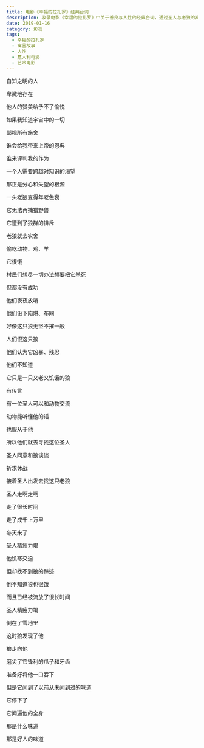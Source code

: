 ```yaml
---
title: 电影《幸福的拉扎罗》经典台词
description: 收录电影《幸福的拉扎罗》中关于善良与人性的经典台词，通过圣人与老狼的寓言故事探讨人性的本质
date: 2019-01-16
category: 影视
tags:
  - 幸福的拉扎罗
  - 寓言故事
  - 人性
  - 意大利电影
  - 艺术电影
---
```


自知之明的人

卑微地存在

他人的赞美给予不了愉悦

如果我知道宇宙中的一切

鄙视所有施舍

谁会给我带来上帝的恩典

谁来评判我的作为

一个人需要跨越对知识的渴望

那正是分心和失望的根源

一头老狼变得年老色衰

它无法再捕猎野兽

它遭到了狼群的排斥

老狼就去农舍

偷吃动物、鸡、羊

它很饿

村民们想尽一切办法想要把它杀死

但都没有成功

他们夜夜放哨

他们设下陷阱、布网

好像这只狼无坚不摧一般

人们恨这只狼

他们认为它凶暴、残忍

他们不知道

它只是一只又老又饥饿的狼

有传言

有一位圣人可以和动物交流

动物能听懂他的话

也服从于他

所以他们就去寻找这位圣人

圣人同意和狼谈谈

祈求休战

接着圣人出发去找这只老狼

圣人走啊走啊

走了很长时间

走了成千上万里

冬天来了

圣人精疲力竭

他饥寒交迫

但却找不到狼的踪迹

他不知道狼也很饿

而且已经被流放了很长时间

圣人精疲力竭

倒在了雪地里

这时狼发现了他

狼走向他

磨尖了它锋利的爪子和牙齿

准备好将他一口吞下

但是它闻到了以前从未闻到过的味道

它停下了

它闻遍他的全身

那是什么味道

那是好人的味道